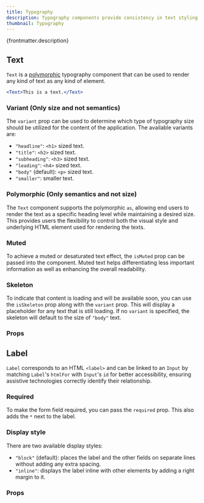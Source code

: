 ```yaml
---
title: Typography
description: Typography components provide consistency in text styling across the application.
thumbnail: Typography
---
```


<p>{frontmatter.description}</p>

## Text

`Text` is a [polymorphic](#polymorphic-only-semantics-and-not-size) typography component that can be used to render any kind of text as any kind of element.

```jsx
<Text>This is a text.</Text>
```

### Variant (Only size and not semantics)

The `variant` prop can be used to determine which type of typography size should be utilized for the content of the application. The available variants are:

- `"headline"`: `<h1>` sized text.
- `"title"`: `<h2>` sized text.
- `"subheading"`: `<h3>` sized text.
- `"leading"`: `<h4>` sized text.
- `"body"` (default): `<p>` sized text.
- `"smaller"`: smaller text.

<LiveExample src='Text.variant.jsx'>
  <AllExamples.TextVariantExample client:load />
</LiveExample>

### Polymorphic (Only semantics and not size)

The `Text` component supports the polymorphic `as`, allowing end users to render the text as a specific heading level while maintaining a desired size. This provides users the flexibility to control both the visual style and underlying HTML element used for rendering the texts.

<LiveExample src='Text.polymorphic.jsx' truncate={false}>
  <AllExamples.TextPolymorphicExample client:load />
</LiveExample>

### Muted

To achieve a muted or desaturated text effect, the `isMuted` prop can be passed into the component. Muted text helps differentiating less important information as well as enhancing the overall readability.

<LiveExample src='Text.muted.jsx' truncate={false}>
  <AllExamples.TextMutedExample client:load />
</LiveExample>

### Skeleton

To indicate that content is loading and will be available soon, you can use the `isSkeleton` prop along with the `variant` prop. This will display a placeholder for any text that is still loading. If no `variant` is specified, the skeleton will default to the size of `"body"` text.

<LiveExample src='Text.skeleton.jsx'>
  <AllExamples.TextSkeletonExample client:load />
</LiveExample>

### Props

<PropsTable path='@itwin/itwinui-react/esm/core/Typography/Text.d.ts' />

## Label

`Label` corresponds to an HTML `<label>` and can be linked to an `Input` by matching `Label`'s `htmlFor` with `Input`'s `id` for better accessibility, ensuring assistive technologies correctly identify their relationship.

<LiveExample src='Label.main.jsx'>
  <AllExamples.LabelMainExample client:load />
</LiveExample>

### Required

To make the form field required, you can pass the `required` prop. This also adds the `*` next to the label.

<LiveExample src='Label.required.jsx'>
  <AllExamples.LabelRequiredExample client:load />
</LiveExample>

### Display style

There are two available display styles:

- `"block"` (default): places the label and the other fields on separate lines without adding any extra spacing.
- `"inline"`: displays the label inline with other elements by adding a right margin to it.

<LiveExample src='Label.inline.jsx'>
  <AllExamples.LabelInlineExample client:load />
</LiveExample>

### Props

<PropsTable path='@itwin/itwinui-react/esm/core/Label/Label.d.ts' />
